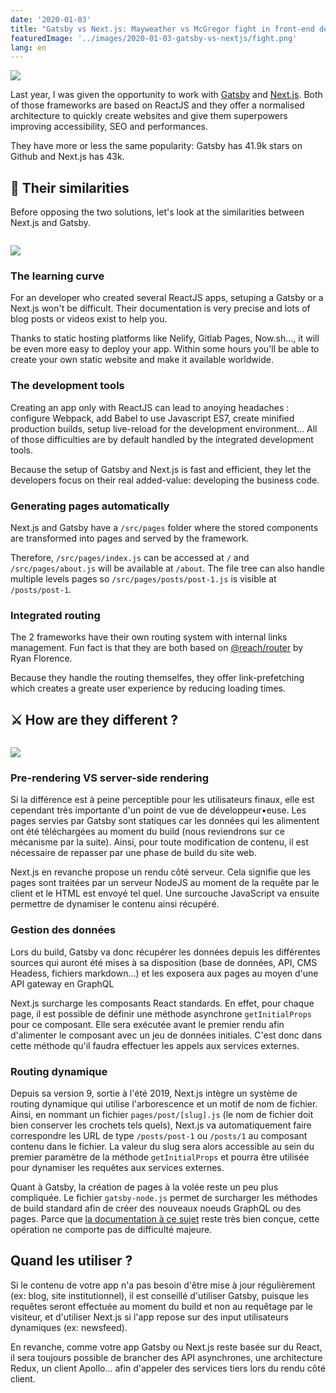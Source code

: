 ```yaml
---
date: '2020-01-03'
title: "Gatsby vs Next.js: Mayweather vs McGregor fight in front-end development"
featuredImage: '../images/2020-01-03-gatsby-vs-nextjs/fight.png'
lang: en
---
```


<Image align="right">

![](../images/2020-01-03-gatsby-vs-nextjs/fight.png)

</Image>


Last year, I was given the opportunity to work with [Gatsby](https://www.gatsbyjs.org/) and [Next.js](https://nextjs.org/). Both of those frameworks are based on ReactJS and they offer a normalised architecture to quickly create websites and give them superpowers improving accessibility, SEO and performances.

They have more or less the same popularity: Gatsby has 41.9k stars on Github and Next.js has 43k.

## 🤝 Their similarities

Before opposing the two solutions, let's look at the similarities between Next.js and Gatsby.

<Image isSmall>

![](https://media.giphy.com/media/CHmwA02GQ6aTS/giphy.gif)

</Image>

### The learning curve

For an developer who created several ReactJS apps, setuping a Gatsby or a Next.js won't be difficult. Their documentation is very precise and lots of blog posts or videos exist to help you.

Thanks to static hosting platforms like Nelify, Gitlab Pages, Now.sh..., it will be even more easy to deploy your app. Within some hours you'll be able to create your own static website and make it available worldwide.

### The development tools

Creating an app only with ReactJS can lead to anoying headaches : configure Webpack, add Babel to use Javascript ES7, create minified production builds, setup live-reload for the development environment... All of those difficulties are by default handled by the integrated development tools.

Because the setup of Gatsby and Next.js is fast and efficient, they let the developers focus on their real added-value: developing the business code.

### Generating pages automatically

Next.js and Gatsby have a `/src/pages` folder where the stored components are transformed into pages and served by the framework.

Therefore, `/src/pages/index.js` can be accessed at `/` and `/src/pages/about.js` will be available at `/about`. The file tree can also handle multiple levels pages so `/src/pages/posts/post-1.js` is visible at `/posts/post-1`.

### Integrated routing

The 2 frameworks have their own routing system with internal links management. Fun fact is that they are both based on [@reach/router](https://github.com/reach/router) by Ryan Florence.

Because they handle the routing themselfes, they offer link-prefetching which creates a greate user experience by reducing loading times.

## ⚔️ How are they different ?

<Image isSmall>

![](https://media.giphy.com/media/Dea0leKapJzJC/giphy.gif)

</Image>

### Pre-rendering VS server-side rendering

Si la différence est à peine perceptible pour les utilisateurs finaux, elle est cependant très importante d'un point de vue de développeur•euse. Les pages servies par Gatsby sont statiques car les données qui les alimentent ont été téléchargées au moment du build (nous reviendrons sur ce mécanisme par la suite). Ainsi, pour toute modification de contenu, il est nécessaire de repasser par une phase de build du site web.

Next.js en revanche propose un rendu côté serveur. Cela signifie que les pages sont traitées par un serveur NodeJS au moment de la requête par le client et le HTML est envoyé tel quel. Une surcouche JavaScript va ensuite permettre de dynamiser le contenu ainsi récupéré.

### Gestion des données

Lors du build, Gatsby va donc récupérer les données depuis les différentes sources qui auront été mises à sa disposition (base de données, API, CMS Headess, fichiers markdown...) et les exposera aux pages au moyen d'une API gateway en GraphQL

Next.js surcharge les composants React standards. En effet, pour chaque page, il est possible de définir une méthode asynchrone `getInitialProps` pour ce composant. Elle sera exécutée avant le premier rendu afin d'alimenter le composant avec un jeu de données initiales. C'est donc dans cette méthode qu'il faudra effectuer les appels aux services externes.

### Routing dynamique

Depuis sa version 9, sortie à l'été 2019, Next.js intègre un système de routing dynamique qui utilise l'arborescence et un motif de nom de fichier. Ainsi, en nommant un fichier `pages/post/[slug].js` (le nom de fichier doit bien conserver les crochets tels quels), Next.js va automatiquement faire correspondre les URL de type `/posts/post-1` ou `/posts/1` au composant contenu dans le fichier. La valeur du slug sera alors accessible au sein du premier paramètre de la méthode `getInitialProps` et pourra être utilisée pour dynamiser les requêtes aux services externes.

Quant à Gatsby, la création de pages à la volée reste un peu plus compliquée. Le fichier `gatsby-node.js` permet de surcharger les méthodes de build standard afin de créer des nouveaux noeuds GraphQL ou des pages. Parce que [la documentation à ce sujet](https://www.gatsbyjs.org/docs/api-files/) reste très bien conçue, cette opération ne comporte pas de difficulté majeure.

## Quand les utiliser ?

Si le contenu de votre app n'a pas besoin d'être mise à jour régulièrement (ex: blog, site institutionnel), il est conseillé d'utiliser Gatsby, puisque les requêtes seront effectuée au moment du build et non au requêtage par le visiteur, et d'utiliser Next.js si l'app repose sur des input utilisateurs dynamiques (ex: newsfeed).

En revanche, comme votre app Gatsby ou Next.js reste basée sur du React, il sera toujours possible de brancher des API asynchrones, une architecture Redux, un client Apollo... afin d'appeler des services tiers lors du rendu côté client.
